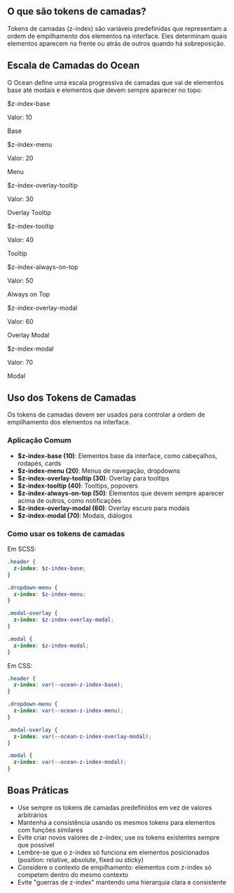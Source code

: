 
<Meta title="Tokens/Layers" />

<BannerTokens title="Camadas" description="Tokens de camadas (z-index) são variáveis predefinidas que representam a ordem de empilhamento dos elementos na interface. Eles determinam quais elementos aparecem na frente ou atrás de outros quando há sobreposição." />

## O que são tokens de camadas?

Tokens de camadas (z-index) são variáveis predefinidas que representam a ordem de empilhamento dos elementos na interface. Eles determinam quais elementos aparecem na frente ou atrás de outros quando há sobreposição.

## Escala de Camadas do Ocean

O Ocean define uma escala progressiva de camadas que vai de elementos base até modais e elementos que devem sempre aparecer no topo:

<div style={{ display: 'flex', flexDirection: 'column', gap: '0.5rem', marginBottom: '2rem' }}>
  <div style={{
    display: 'flex',
    alignItems: 'center',
    padding: '1rem',
    backgroundColor: '#f7f7f7',
    borderRadius: '4px',
    position: 'relative',
    zIndex: '1'
  }}>
    <div style={{ flex: '1' }}>
      <p style={{ margin: '0', fontWeight: 'bold' }}>$z-index-base</p>
      <p style={{ margin: '0', color: '#666' }}>Valor: 10</p>
    </div>
    <div style={{
      width: '100px',
      height: '50px',
      backgroundColor: '#0046c0',
      display: 'flex',
      alignItems: 'center',
      justifyContent: 'center',
      color: 'white',
      borderRadius: '4px'
    }}>
      Base
    </div>
  </div>

  <div style={{
    display: 'flex',
    alignItems: 'center',
    padding: '1rem',
    backgroundColor: '#f7f7f7',
    borderRadius: '4px',
    position: 'relative',
    zIndex: '2',
    marginTop: '-20px',
    marginLeft: '20px'
  }}>
    <div style={{ flex: '1' }}>
      <p style={{ margin: '0', fontWeight: 'bold' }}>$z-index-menu</p>
      <p style={{ margin: '0', color: '#666' }}>Valor: 20</p>
    </div>
    <div style={{
      width: '100px',
      height: '50px',
      backgroundColor: '#2662c9',
      display: 'flex',
      alignItems: 'center',
      justifyContent: 'center',
      color: 'white',
      borderRadius: '4px'
    }}>
      Menu
    </div>
  </div>

  <div style={{
    display: 'flex',
    alignItems: 'center',
    padding: '1rem',
    backgroundColor: '#f7f7f7',
    borderRadius: '4px',
    position: 'relative',
    zIndex: '3',
    marginTop: '-20px',
    marginLeft: '40px'
  }}>
    <div style={{ flex: '1' }}>
      <p style={{ margin: '0', fontWeight: 'bold' }}>$z-index-overlay-tooltip</p>
      <p style={{ margin: '0', color: '#666' }}>Valor: 30</p>
    </div>
    <div style={{
      width: '100px',
      height: '50px',
      backgroundColor: '#1381e2',
      display: 'flex',
      alignItems: 'center',
      justifyContent: 'center',
      color: 'white',
      borderRadius: '4px'
    }}>
      Overlay Tooltip
    </div>
  </div>

  <div style={{
    display: 'flex',
    alignItems: 'center',
    padding: '1rem',
    backgroundColor: '#f7f7f7',
    borderRadius: '4px',
    position: 'relative',
    zIndex: '4',
    marginTop: '-20px',
    marginLeft: '60px'
  }}>
    <div style={{ flex: '1' }}>
      <p style={{ margin: '0', fontWeight: 'bold' }}>$z-index-tooltip</p>
      <p style={{ margin: '0', color: '#666' }}>Valor: 40</p>
    </div>
    <div style={{
      width: '100px',
      height: '50px',
      backgroundColor: '#00a1fc',
      display: 'flex',
      alignItems: 'center',
      justifyContent: 'center',
      color: 'white',
      borderRadius: '4px'
    }}>
      Tooltip
    </div>
  </div>

  <div style={{
    display: 'flex',
    alignItems: 'center',
    padding: '1rem',
    backgroundColor: '#f7f7f7',
    borderRadius: '4px',
    position: 'relative',
    zIndex: '5',
    marginTop: '-20px',
    marginLeft: '80px'
  }}>
    <div style={{ flex: '1' }}>
      <p style={{ margin: '0', fontWeight: 'bold' }}>$z-index-always-on-top</p>
      <p style={{ margin: '0', color: '#666' }}>Valor: 50</p>
    </div>
    <div style={{
      width: '100px',
      height: '50px',
      backgroundColor: '#31b5fc',
      display: 'flex',
      alignItems: 'center',
      justifyContent: 'center',
      color: 'white',
      borderRadius: '4px'
    }}>
      Always on Top
    </div>
  </div>

  <div style={{
    display: 'flex',
    alignItems: 'center',
    padding: '1rem',
    backgroundColor: '#f7f7f7',
    borderRadius: '4px',
    position: 'relative',
    zIndex: '6',
    marginTop: '-20px',
    marginLeft: '100px'
  }}>
    <div style={{ flex: '1' }}>
      <p style={{ margin: '0', fontWeight: 'bold' }}>$z-index-overlay-modal</p>
      <p style={{ margin: '0', color: '#666' }}>Valor: 60</p>
    </div>
    <div style={{
      width: '100px',
      height: '50px',
      backgroundColor: '#66cafc',
      display: 'flex',
      alignItems: 'center',
      justifyContent: 'center',
      color: 'white',
      borderRadius: '4px'
    }}>
      Overlay Modal
    </div>
  </div>

  <div style={{
    display: 'flex',
    alignItems: 'center',
    padding: '1rem',
    backgroundColor: '#f7f7f7',
    borderRadius: '4px',
    position: 'relative',
    zIndex: '7',
    marginTop: '-20px',
    marginLeft: '120px'
  }}>
    <div style={{ flex: '1' }}>
      <p style={{ margin: '0', fontWeight: 'bold' }}>$z-index-modal</p>
      <p style={{ margin: '0', color: '#666' }}>Valor: 70</p>
    </div>
    <div style={{
      width: '100px',
      height: '50px',
      backgroundColor: '#8cd7fd',
      display: 'flex',
      alignItems: 'center',
      justifyContent: 'center',
      color: 'white',
      borderRadius: '4px'
    }}>
      Modal
    </div>
  </div>
</div>

## Uso dos Tokens de Camadas

Os tokens de camadas devem ser usados para controlar a ordem de empilhamento dos elementos na interface.

### Aplicação Comum

- **$z-index-base (10)**: Elementos base da interface, como cabeçalhos, rodapés, cards
- **$z-index-menu (20)**: Menus de navegação, dropdowns
- **$z-index-overlay-tooltip (30)**: Overlay para tooltips
- **$z-index-tooltip (40)**: Tooltips, popovers
- **$z-index-always-on-top (50)**: Elementos que devem sempre aparecer acima de outros, como notificações
- **$z-index-overlay-modal (60)**: Overlay escuro para modais
- **$z-index-modal (70)**: Modais, diálogos

### Como usar os tokens de camadas

Em SCSS:
```scss
.header {
  z-index: $z-index-base;
}

.dropdown-menu {
  z-index: $z-index-menu;
}

.modal-overlay {
  z-index: $z-index-overlay-modal;
}

.modal {
  z-index: $z-index-modal;
}
```

Em CSS:
```css
.header {
  z-index: var(--ocean-z-index-base);
}

.dropdown-menu {
  z-index: var(--ocean-z-index-menu);
}

.modal-overlay {
  z-index: var(--ocean-z-index-overlay-modal);
}

.modal {
  z-index: var(--ocean-z-index-modal);
}
```

## Boas Práticas

- Use sempre os tokens de camadas predefinidos em vez de valores arbitrários
- Mantenha a consistência usando os mesmos tokens para elementos com funções similares
- Evite criar novos valores de z-index; use os tokens existentes sempre que possível
- Lembre-se que o z-index só funciona em elementos posicionados (position: relative, absolute, fixed ou sticky)
- Considere o contexto de empilhamento: elementos com z-index só competem dentro do mesmo contexto
- Evite "guerras de z-index" mantendo uma hierarquia clara e consistente

